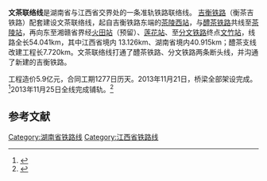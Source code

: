 {{Infobox rail system-route
|rail_name=文茶联络线
|other_name=
|banner_color=blue
|image=
|caption=
|system_map=
|box_width=350px
|map_bgcolor=
|code_name=
|locale={{CHN}}[[湖南|湖南]]
|service_type=普速铁路
|network=
|start=
|open_operation= 
|end_operation=
|operation_note=
|system_length= 54.041千米
|length_in_operation=
|total_length= 
|line_title=线路
|lines=单线铁路
|stations=  
|route_title=线路
|main_route=
|secondary_route=
|branch_route=
|standard=国铁II级
|main_stations=  
|ridership=
|fleet_size=
|max_speed=
|track_gauge=准轨
|min_radius=   
|max_grade=
|block_signal= 
|electrified=
|depot=
|operator=  吉衡铁路公司
|franchise=
|hq= 
|key_person=
|website=
|route_map={{BS-map|inline=1|map=
CONTg~~ ~~ ~~{{RoutemapRoute|Licon=u|[[醴茶铁路|醴茶线]][[醴陵站|醴陵]]方向}}
CONTg\STR\~~ ~~ ~~{{RoutemapRoute|Licon=u|[[吉衡铁路|吉衡线]][[衡阳站|衡阳]]方向}}
STR\BST\~~ ~~[[排前站|排前]]([[醴茶铁路|醴茶线]])
BST\STR\~~ ~~[[茶陵西站|茶陵西]]([[吉衡铁路|吉衡线]])
ABZg2\BST!~STRc3\~~ ~~[[把集站|把集]]([[醴茶铁路|醴茶线]])
CONTf!~STRc1\ABZg+4\~~ ~~ ~~{{RoutemapRoute|Licon=d|[[吉衡铁路|吉衡线]][[吉安站|吉安]]方向}}
HST~~ ~~[[茶陵站|茶陵]]
\ABZg2\STRc3~~ ~~{{RoutemapRoute|Licon=d|[[清水铁路|清水支线]]}}
\STR!~STRc1\STR+4
\STR\KBSTe~~ ~~[[清潞站|清潞]]
eBST~~ ~~[[火田站|火田]](预备站)
HST~~ ~~[[莲花站|莲花]]
BST~~ ~~[[文竹站|文竹]]
CONTf~~ ~~ ~~{{RoutemapRoute|Licon=d|[[分文铁路|分文线]][[分宜站|分宜]]方向}}
}}
}} 

'''文茶联络线'''是湖南省与江西省交界处的一条准轨铁路联络线。 [[吉衡铁路|吉衡铁路]]（衡茶吉铁路）配套建设文茶联络线，起自吉衡铁路东端的[[茶陵西站|茶陵西站]]，与[[醴茶铁路|醴茶铁路]]共线至[[茶陵站|茶陵站]]，再向东至湘赣省界经[[火田站|火田站]]（预留）、[[莲花站|莲花站]]、至[[分文铁路|分文铁路]]终点[[文竹站|文竹站]]，线路全长54.041km，其中江西省境内 13.126km、湖南省境内40.915km；醴茶支线改建工程长7.720km。文茶联络线打通了醴茶铁路、分文铁路两条断头线，并沟通了新建的吉衡铁路。 

工程造价5.9亿元，合同工期1277日历天。2013年11月21日，桥梁全部架设完成。<ref>{{Cite web |url=http://www.peoplerail.com/rail/show-478-164279-1.html |title=《人民铁道网》：衡茶吉铁路全线1162孔桥梁架设完美收官 |access-date=2014-11-18 |archive-date=2019-08-11 |archive-url=https://web.archive.org/web/20190811105449/http://www.peoplerail.com/rail/show-478-164279-1.html |dead-url=no }}</ref>2013年11月25日全线完成铺轨。<ref>{{Cite web |url=http://www.ztwj.cn/ArtcleDetail.aspx?ID=162 |title=中铁五局路桥公司完成衡茶吉铁路文茶联络线53.4公里铺架任务 |access-date=2014-11-18 |archive-date=2019-08-11 |archive-url=https://web.archive.org/web/20190811110348/http://www.ztwj.cn/ArtcleDetail.aspx?ID=162 |dead-url=no }}</ref>
==参考文献== 
<references/>
{{中国铁路}}
[[Category:湖南省铁路线|Category:湖南省铁路线]]
[[Category:江西省铁路线|Category:江西省铁路线]]